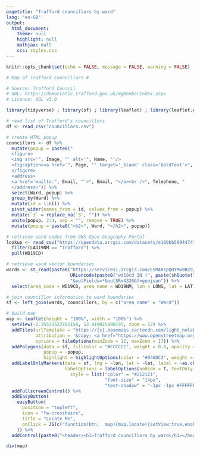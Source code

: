 ```yaml
---
pagetitle: "Trafford councillors by ward"
lang: "en-GB"
output: 
  html_document:
    theme: null
    highlight: null
    mathjax: null
    css: styles.css
---
```


```r
knitr::opts_chunk$set(echo = FALSE, message = FALSE, warning = FALSE)

# Map of Trafford councillors #

# Source: Trafford Council
# URL: https://democratic.trafford.gov.uk/mgMemberIndex.aspx
# Licence: OGL v3.0

library(tidyverse) ; library(sf) ; library(leaflet) ; library(leaflet.extras) ; library(htmltools) ;

# read list of Trafford's councillors
df <- read_csv("councillors.csv")

# create HTML popup
councillors <- df %>% 
  mutate(popup = paste0("
  <figure>
  <img src='", Image, "' alt='", Name, "'/>
  <figcaption><a href='", Page, "' target='_blank' class='boldText'>", Name, "</a><br />", Party, ".</figcaption>
  </figure>  
  <address>
  <a href='mailto:", Email, "'>", Email, "</a><br />", Telephone, "
  </address>")) %>%
  select(Ward, popup) %>% 
  group_by(Ward) %>% 
  mutate(id = 1:n()) %>% 
  pivot_wider(names_from = id, values_from = popup) %>% 
  mutate(`3` = replace_na(`3`, "")) %>% 
  unite(popup, 2:4, sep = "", remove = TRUE) %>% 
  mutate(popup = paste0("<h2>", Ward, "</h2>", popup))

# retrieve ward codes from ONS Open Geography Portal
lookup <- read_csv("https://opendata.arcgis.com/datasets/e169bb50944747cd83dcfb4dd66555b1_0.csv") %>% 
  filter(LAD19NM == "Trafford") %>% 
  pull(WD19CD)

# retrieve ward vector boundaries
wards <- st_read(paste0("https://services1.arcgis.com/ESMARspQHYMw9BZ9/arcgis/rest/services/WD_DEC_2019_UK_BGC/FeatureServer/0/query?where=", 
                        URLencode(paste0("wd19cd IN (", paste(shQuote(lookup), collapse = ", "), ")")), 
                        "&outFields=*&outSR=4326&f=geojson")) %>% 
  select(area_code = WD19CD, area_name = WD19NM, lon = LONG, lat = LAT)

# join councillor information to ward boundaries
sf <- left_join(wards, councillors, by = c("area_name" = "Ward")) 

# build map
map <- leaflet(height = "100%", width = "100%") %>% 
  setView(-2.35533522781156, 53.419025498197, zoom = 12) %>% 
  addTiles(urlTemplate = "https://{s}.basemaps.cartocdn.com/light_nolabels/{z}/{x}/{y}{r}.png", 
           attribution = '&copy; <a href="https://www.openstreetmap.org/copyright">OpenStreetMap</a> contributors &copy; <a href="https://carto.com/attributions">CARTO</a> | <a href="https://www.ons.gov.uk/methodology/geography/licences">Contains OS data © Crown copyright and database right (2020)</a> | Source: <a href="https://democratic.trafford.gov.uk/mgMemberIndex.aspx?FN=WARD&VW=TABLE&PIC=1" target="_blank">Trafford Council</a>',
           options = tileOptions(minZoom = 12, maxZoom = 17)) %>%
  addPolygons(data = sf, fillColor = "#CCCCCC", weight = 0.8, opacity = 1, color = "#212121",
              popup = ~popup,
              highlight = highlightOptions(color = "#046DC3", weight = 3, bringToFront = TRUE)) %>% 
  addLabelOnlyMarkers(data = sf, lng = ~lon, lat = ~lat, label = ~as.character(area_name), 
                      labelOptions = labelOptions(noHide = T, textOnly = T, direction = "left",
                        style = list("color" = "#212121",
                                     "font-size" = "14px",
                                     "text-shadow" = "-1px -1px #FFFFFF, 1px -1px #FFFFFF, -1px 1px #FFFFFF, 1px 1px #FFFFFF"))) %>%
  addFullscreenControl() %>% 
  addEasyButton(
    easyButton(
      position = "topleft",
      icon = "fa-crosshairs",
      title = "Locate Me",
      onClick = JS(c("function(btn,  map){map.locate({setView:true,enableHighAccuracy: true })}"))
    )) %>% 
  addControl(paste0("<header><h1>Trafford councillors by ward</h1></header>"), position = 'topright',  className = "map-title")
```
<main>
```r
div(map)
```
</main>
